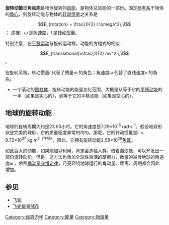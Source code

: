'''旋转动能'''或'''角动能'''是物体旋转的[[动能|动能]]，是物体总动能的一部份。固定[[参考系|参考系]]于物体的[[质心|质心]]，则旋转动能与物体的[[转动惯量|转动惯量]]之关系是

:<math>E_{rotation} = \frac{1}{2} I \omega^2\,\!</math>；
这裡，<math>\omega\,\!</math>是[[角速度|角速度]]，<math>I\,\!</math>是[[转动惯量|转动惯量]]。

特别注意，在[[平移运动|平移运动]]与旋转运动裡，动能的方程式的相似：
:<math>E_{translational}=\frac{1}{2} mv^2 \,\!</math>。

在旋转系裡，转动惯量<math>I\,\!</math>代替了质量<math>m\,\!</math>的角色；角速度<math>\omega\,\!</math>代替了直线速度<math>v\,\!</math>的角色。

*一个滚动的[[圆柱体|圆柱体]]，旋转动能的能量变化范围，大概是从等于它的[[动能|平移动能]]的一半（如果是实心的），到等于它的平移动能（如果是空心的）。

==地球的旋转动能==
地球的自转周期大约是23.93小时。它的角速度是7.29×10<sup>-5</sup> rad·s<sup>-1</sup>。假设地球形状是完美的球形，它的质量密度非常的均匀。那麼，它的转动惯量是<math>I\,\!</math> = 9.72×10<sup>37</sup> kg·m<sup>2（牛頓）</sup>。因此，它拥有旋转动能2.58×10<sup>29</sup>[[焦耳|焦耳]]。

如此巨大的动能，如果能加以利用，肯定会造福人群。借着[[潮汐能|潮汐能]]，可以开发出一部份旋转动能。但是，这方法也添加全球性浪潮的摩擦力，微量的减慢地球的角速度<math>\omega\,\!</math>。依照[[角动量守恒定律|角动量守恒定律]]，月亮环绕地球运行的角动量、距离、周期都会因此增加。

==参见==
* [[飞轮|飞轮]]
* [[飞轮能量储存|飞轮能量储存]]

[[Category:经典力学|Category:经典力学]]
[[Category:能量|Category:能量]]
[[Category:物理量|Category:物理量]]